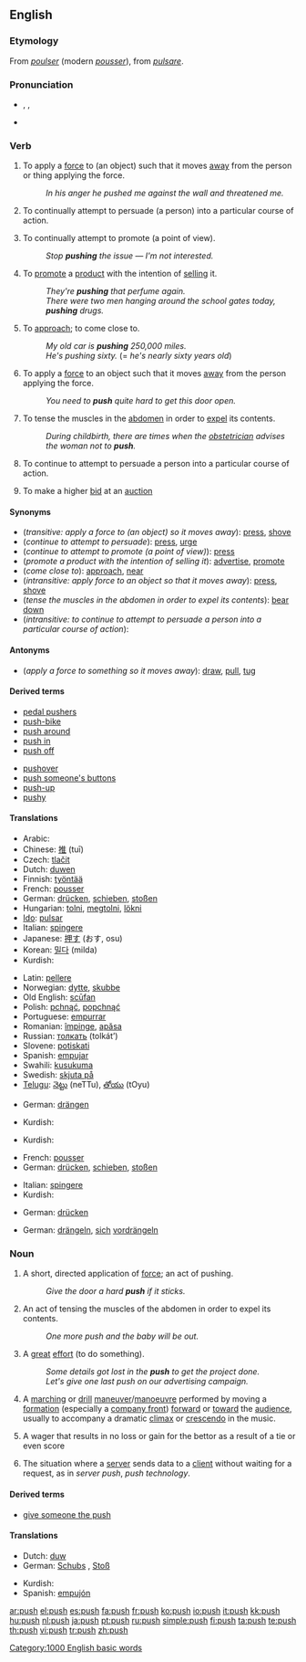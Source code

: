 {{wikipedia|dab=push}}
==English==

===Etymology===
From {{etyl|fro}} ''[[poulser]]'' (modern ''[[pousser]]''), from {{etyl|la}} ''[[pulsare]]''.

===Pronunciation===
* {{enPR|po͝osh}}, {{IPA|pʊʃ}}, {{SAMPA|/pUS/}}
* {{audio|en-us-push.ogg|Audio (US)}}
*: {{rhymes|ʊʃ}}

===Verb===
{{en-verb|push|es}}

# {{transitive}} To apply a [[force]] to (an object) such that it moves [[away]] from the person or thing applying the force.
#: ''In his anger he pushed me against the wall and threatened me.''
# {{transitive}} To continually attempt to persuade (a person) into a particular course of action.
# {{transitive}} To continually attempt to promote (a point of view).
#: ''Stop '''pushing''' the issue &mdash; I'm not interested.''
# {{transitive}} To [[promote]] a [[product]] with the intention of [[sell]]ing it.
#: ''They're '''pushing''' that perfume again.''
#: ''There were two men hanging around the school gates today, '''pushing''' drugs.''
# {{context|informal|transitive}} To [[approach]]; to come close to.
#: ''My old car is '''pushing''' 250,000 miles.''
#: ''He's pushing sixty.'' (= ''he's nearly sixty years old'')
# {{intransitive}} To apply a [[force]] to an object such that it moves [[away]] from the person applying the force.
#: ''You need to '''push''' quite hard to get this door open.''
# {{intransitive}} To tense the muscles in the [[abdomen]] in order to [[expel]] its contents.
#: ''During childbirth, there are times when the [[obstetrician]] advises the woman not to '''push'''.''
# {{intransitive}} To continue to attempt to persuade a person into a particular course of action.
# To make a higher [[bid]] at an [[auction]]

====Synonyms====
* (''transitive: apply a force to (an object) so it moves away''): [[press]], [[shove]]
* (''continue to attempt to persuade''): [[press]], [[urge]]
* (''continue to attempt to promote (a point of view)''): [[press]]
* (''promote a product with the intention of selling it''): [[advertise]], [[promote]]
* (''come close to''): [[approach]], [[near]]
* (''intransitive: apply force to an object so that it moves away''): [[press]], [[shove]]
* (''tense the muscles in the abdomen in order to expel its contents''): [[bear down]]
* (''intransitive: to continue to attempt to persuade a person into a particular course of action''):

====Antonyms====
* (''apply a force to something so it moves away''): [[draw]], [[pull]], [[tug]]

====Derived terms====
{{top2}}
<!--"give someone the push-off" is derived from "push off"-->
* [[pedal pushers]]
* [[push-bike]]
* [[push around]]
* [[push in]]<!--jump the queue/line-->
* [[push off]]<!--also imperative-->
{{mid2}}
* [[pushover]]<!--noun-->
* [[push someone's buttons]]
* [[push-up]]
* [[pushy]]
{{bottom2}}

====Translations====
{{trans-top|transitive: apply a force to (an object) so that it moves away}}
* Arabic: {{Arab|[[دفع]]}} {{IPAchar|(dáfaʕa)}}
* Chinese: [[推]] (tuī)
* Czech: [[tlačit]]
* Dutch: [[duwen]]
* Finnish: [[työntää]]
* French: [[pousser]]
* German: [[drücken]], [[schieben]], [[stoßen]]
* Hungarian: [[tolni]], [[megtolni]], [[lökni]]
* [[Ido]]: [[pulsar]]
* Italian: [[spingere]]
* Japanese: [[押す]] (おす, osu)
* Korean: [[밀다]] (milda)
* Kurdish: {{KUchar|[[پاڵ دان]]}}
{{trans-mid}}
* Latin: [[pellere]]
* Norwegian: [[dytte]], [[skubbe]]
* Old English: [[scufan|scūfan]]
* Polish: [[pchnąć]], [[popchnąć]]
* Portuguese: [[empurrar]]
* Romanian: [[împinge]], [[apăsa]]
* Russian: [[толкать]] (tolkát’)
* Slovene: [[potiskati]]
* Spanish: [[empujar]]
* Swahili: [[kusukuma]]
* Swedish: [[skjuta på]]
* [[Telugu]]: [[నెట్టు]] (neTTu), [[తోయు]] (tOyu)
{{trans-bottom}}

{{trans-top|continually attempt to persuade (a person)}}
* German: [[drängen]]
{{trans-mid}}
* Kurdish: {{KUchar|[[پاڵ پێوه‌نان]]}}
{{trans-bottom}}

{{trans-top|continually attempt to promote (a point of view)}}
* Kurdish: {{KUchar|[[پاڵ پێوه‌نان]]}}
{{trans-mid}}
{{trans-bottom}}

{{trans-top|promote (a product)}}
{{trans-mid}}
{{trans-bottom}}

{{trans-top|intransitive: apply force to an object so that it moves away}}
* French: [[pousser]]
* German: [[drücken]], [[schieben]], [[stoßen]]
{{trans-mid}}
* Italian: [[spingere]]
* Kurdish: {{KUchar|[[پاڵ نان]]}}
{{trans-bottom}}

{{trans-top|intransitive: tense the muscles of the abdomen}}
* German: [[drücken]]
{{trans-mid}}
{{trans-bottom}}

{{trans-top|(intrans.) continue to attempt to persuade a person into a particular course of action}}
{{trans-mid}}
{{trans-bottom}}

{{trans-top|try to skip positions in a queue}}
* German: [[drängeln]], [[sich]] [[vordrängeln]]
{{trans-mid}}
{{trans-bottom}}

===Noun===
{{en-noun|es}}

# A short, directed application of [[force]]; an act of pushing.
#: ''Give the door a hard '''push''' if it sticks.''
# An act of tensing the muscles of the abdomen in order to expel its contents.
#: ''One more push and the baby will be out.''
# A [[great]] [[effort]] (to do something).
#: ''Some details got lost in the '''push''' to get the project done.''
#: ''Let's give one last push on our advertising campaign.''
# {{military}} A [[marching]] or [[drill]] [[maneuver]]/[[manoeuvre]] performed by moving a [[formation]] (especially a [[company front]]) [[forward]] or [[toward]] the [[audience]], usually to accompany a dramatic [[climax]] or [[crescendo]] in the music.
# A wager that results in no loss or gain for the bettor as a result of a tie or even score
# {{internet}} {{uncountable}} The situation where a [[server]] sends data to a [[client]] without waiting for a request, as in ''server push'', ''push technology''.

====Derived terms====
* [[give someone the push]]

====Translations====
{{trans-top|short, directed application of force; act of pushing}}
* Dutch: [[duw]] {{m}}
* German: [[Schubs]] {{m}}, [[Stoß]] {{m}}
{{trans-mid}}
* Kurdish: {{KUchar|[[پاڵ]]}}
* Spanish: [[empujón]] {{m}}
{{trans-bottom}}

{{trans-top|act of tensing the muscles of the abdomen in order to expel its contents}}
{{trans-mid}}
{{trans-bottom}}

{{trans-top|great effort (to do something)}}
{{trans-mid}}
{{trans-bottom}}

{{trans-top|military: marching or drill maneuvre}}
{{trans-mid}}
{{trans-bottom}}

[[Category:1000 English basic words]]

[[ar:push]]
[[el:push]]
[[es:push]]
[[fa:push]]
[[fr:push]]
[[ko:push]]
[[io:push]]
[[it:push]]
[[kk:push]]
[[hu:push]]
[[nl:push]]
[[ja:push]]
[[pt:push]]
[[ru:push]]
[[simple:push]]
[[fi:push]]
[[ta:push]]
[[te:push]]
[[th:push]]
[[vi:push]]
[[tr:push]]
[[zh:push]]